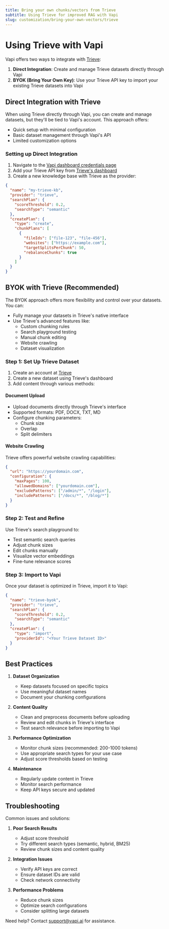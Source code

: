 ```yaml
---
title: Bring your own chunks/vectors from Trieve
subtitle: Using Trieve for improved RAG with Vapi
slug: customization/bring-your-own-vectors/trieve
---
```


# Using Trieve with Vapi

Vapi offers two ways to integrate with [Trieve](https://trieve.ai):

1. **Direct Integration**: Create and manage Trieve datasets directly through Vapi
2. **BYOK (Bring Your Own Key)**: Use your Trieve API key to import your existing Trieve datasets into Vapi

## Direct Integration with Trieve

When using Trieve directly through Vapi, you can create and manage datasets, but they'll be tied to Vapi's account. This approach offers:

- Quick setup with minimal configuration
- Basic dataset management through Vapi's API
- Limited customization options

### Setting up Direct Integration

1. Navigate to the [Vapi dashboard credentials page](https://dashboard.vapi.ai/keys)
2. Add your Trieve API key from [Trieve's dashboard](https://dashboard.trieve.ai/org/keys)
3. Create a new knowledge base with Trieve as the provider:

```json
{
  "name": "my-trieve-kb",
  "provider": "trieve",
  "searchPlan": {
    "scoreThreshold": 0.2,
    "searchType": "semantic"
  },
  "createPlan": {
    "type": "create",
    "chunkPlans": [
      {
        "fileIds": ["file-123", "file-456"],
        "websites": ["https://example.com"],
        "targetSplitsPerChunk": 50,
        "rebalanceChunks": true
      }
    ]
  }
}
```

## BYOK with Trieve (Recommended)

The BYOK approach offers more flexibility and control over your datasets. You can:

- Fully manage your datasets in Trieve's native interface
- Use Trieve's advanced features like:
  - Custom chunking rules
  - Search playground testing
  - Manual chunk editing
  - Website crawling
  - Dataset visualization

### Step 1: Set Up Trieve Dataset

1. Create an account at [Trieve](https://trieve.ai)
2. Create a new dataset using Trieve's dashboard
3. Add content through various methods:

#### Document Upload

- Upload documents directly through Trieve's interface
- Supported formats: PDF, DOCX, TXT, MD
- Configure chunking parameters:
  - Chunk size
  - Overlap
  - Split delimiters

#### Website Crawling

Trieve offers powerful website crawling capabilities:

```json
{
  "url": "https://yourdomain.com",
  "configuration": {
    "maxPages": 100,
    "allowedDomains": ["yourdomain.com"],
    "excludePatterns": ["/admin/*", "/login"],
    "includePatterns": ["/docs/*", "/blog/*"]
  }
}
```

### Step 2: Test and Refine

Use Trieve's search playground to:

- Test semantic search queries
- Adjust chunk sizes
- Edit chunks manually
- Visualize vector embeddings
- Fine-tune relevance scores

### Step 3: Import to Vapi

Once your dataset is optimized in Trieve, import it to Vapi:

```json
{
  "name": "trieve-byok",
  "provider": "trieve",
  "searchPlan": {
    "scoreThreshold": 0.2,
    "searchType": "semantic"
  },
  "createPlan": {
    "type": "import",
    "providerId": "<Your Trieve Dataset ID>"
  }
}
```

## Best Practices

1. **Dataset Organization**

   - Keep datasets focused on specific topics
   - Use meaningful dataset names
   - Document your chunking configurations

2. **Content Quality**

   - Clean and preprocess documents before uploading
   - Review and edit chunks in Trieve's interface
   - Test search relevance before importing to Vapi

3. **Performance Optimization**

   - Monitor chunk sizes (recommended: 200-1000 tokens)
   - Use appropriate search types for your use case
   - Adjust score thresholds based on testing

4. **Maintenance**
   - Regularly update content in Trieve
   - Monitor search performance
   - Keep API keys secure and updated

## Troubleshooting

Common issues and solutions:

1. **Poor Search Results**

   - Adjust score threshold
   - Try different search types (semantic, hybrid, BM25)
   - Review chunk sizes and content quality

2. **Integration Issues**

   - Verify API keys are correct
   - Ensure dataset IDs are valid
   - Check network connectivity

3. **Performance Problems**
   - Reduce chunk sizes
   - Optimize search configurations
   - Consider splitting large datasets

Need help? Contact [support@vapi.ai](mailto:support@vapi.ai) for assistance.
